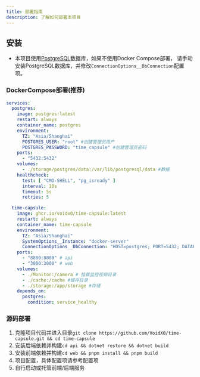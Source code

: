 ```yaml
---
title: 部署指南
description: 了解如何部署本项目
---
```


## 安装
- 本项目使用[PostgreSQL](https://www.postgresql.org/)数据库，如果不使用Docker Compose部署，
请手动安装PostgreSQL数据库，并修改`ConnectionOptions__DbConnection`配置项。

### DockerCompose部署(推荐)

```yml
services:
  postgres:
    image: postgres:latest
    restart: always
    container_name: postgres
    environment:
      TZ: "Asia/Shanghai"
      POSTGRES_USER: "root" #创建管理员用户
      POSTGRES_PASSWORD: "time_capsule" #创建管理员密码
    ports:
      - "5432:5432"
    volumes:
      - ./storage/postgres/data:/var/lib/postgresql/data #数据
    healthcheck:
      test: [ "CMD-SHELL", "pg_isready" ]
      interval: 10s
      timeout: 5s
      retries: 5

  time-capsule:
    image: ghcr.io/voidx0/time-capsule:latest
    restart: always
    container_name: time-capsule
    environment:
      TZ: "Asia/Shanghai"
      SystemOptions__Instance: "docker-server"
      ConnectionOptions__DbConnection: "HOST=postgres; PORT=5432; DATABASE=time_capsule; USER ID=root; PASSWORD=time_capsule;"
    ports:
      - "8080:8080" # api
      - "3000:3000" # web
    volumes:
      - ./Monitor:/camera # 挂载监控视频目录
      - ./cache:/cache #缓存目录
      - ./storage:/app/storage #存储
    depends_on:
      postgres:
        condition: service_healthy
```

### 源码部署

1. 克隆项目代码并进入目录`git clone https://github.com/VoidX0/time-capsule.git && cd time-capsule`
2. 安装后端依赖并构建`cd api && dotnet restore && dotnet build`
3. 安装前端依赖并构建`cd web && pnpm install && pnpm build`
4. 项目配置，具体配置项请参考配置项
5. 自行启动或托管前端/后端服务
